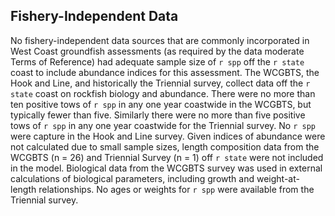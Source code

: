 ## Fishery-Independent Data

No fishery-independent data sources that are commonly incorporated in West Coast groundfish assessments (as required by the data moderate Terms of Reference) had adequate sample size of `r spp` off the `r state` coast to include abundance indices for this assessment. The WCGBTS, the Hook and Line, and historically the Triennial survey, collect data off the `r state` coast on rockfish biology and abundance. There were no more than ten positive tows of `r spp` in any one year coastwide in the WCGBTS, but typically fewer than five. Similarly there were no more than five positive tows of `r spp` in any one year coastwide for the Triennial survey. No `r spp` were capture in the Hook and Line survey. Given indices of abundance were not calculated due to small sample sizes, length composition data from the WCGBTS (n = 26) and Triennial Survey (n = 1) off `r state` were not included in the model. Biological data from the WCGBTS survey was used in external calculations of biological parameters, including growth and weight-at-length relationships. No ages or weights for `r spp` were available from the Triennial survey. 
